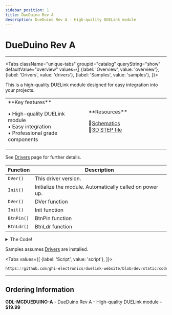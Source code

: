 ```yaml
---
sidebar_position: 1
title: DueDuino Rev A
description: DueDuino Rev A - High-quality DUELink module
---
```



# DueDuino Rev A

<ProductImageSelector 
  partNumber="mcdueduino-a"
  productName="DueDuino Rev A"
/>

---

<Tabs className="unique-tabs" groupid="catalog" queryString="show" defaultValue="overview"
  values={[
    {label: 'Overview', value: 'overview'},
    {label: 'Drivers', value: 'drivers'},
    {label: 'Samples', value: 'samples'},
  ]}>

<TabItem value="overview">

This is a high-quality DUELink module designed for easy integration into your projects.

<table><td width='50%'>
**Key features**

• High-quality DUELink module<br/>
• Easy integration<br/>
• Professional grade components<br/>

</td><td width='50%'>
**Resources**
 
📄[Schematics](/sch/mcdueduino-a.pdf)<br/>
🔩[3D STEP file](/3d/mcdueduino-a.step)<br/>

</td></table>

</TabItem>

<TabItem value="drivers">

See [Drivers](../../engine/drivers) page for further details.

| Function | Description |
| --- | --- |
| `DVer()` | This driver version. |
| `Init()` | Initialize the module. Automatically called on power up. |
| `DVer()` | DVer function |
| `Init()` | Init function |
| `BtnPin()` | BtnPin function |
| `BtnLdr()` | BtnLdr function |

<details>
  <summary>The Code!</summary>

```py reference title="DueDuino Rev A Driver"
https://github.com/ghi-electronics/duelink-website/blob/dev/static/code/drivers/microcomputer/dueduino.due
```

</details>

</TabItem>

<TabItem value="samples">

Samples assumes [Drivers](../../engine/drivers) are installed.

<Tabs
  values={[
    {label: 'Script', value: 'script'},
  ]}>

<TabItem value="script">

```py reference title="Script Sample"
https://github.com/ghi-electronics/duelink-website/blob/dev/static/code/samples/script/microcomputer/dueduino.txt
```
</TabItem>

</Tabs>

</TabItem>

</Tabs>

---

## Ordering Information

**GDL-MCDUEDUINO-A** - DueDuino Rev A - High-quality DUELink module - **$19.99**
